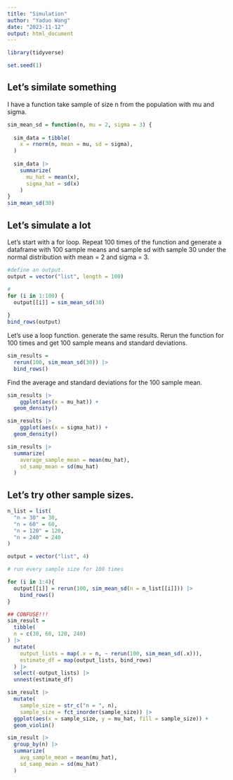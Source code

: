 ```yaml
---
title: "Simulation"
author: "Yaduo Wang"
date: "2023-11-12"
output: html_document
---
```


```r
library(tidyverse)

set.seed(1)
```

## Let's similate something

I have a function take sample of size n from the population with mu and sigma.
```r
sim_mean_sd = function(n, mu = 2, sigma = 3) {
  
  sim_data = tibble(
    x = rnorm(n, mean = mu, sd = sigma),
  )
  
  sim_data |> 
    summarize(
      mu_hat = mean(x),
      sigma_hat = sd(x)
    )
}
sim_mean_sd(30)
```

## Let's simulate a lot
Let's start with a for loop.
Repeat 100 times of the function and generate a dataframe with 100 sample means and sample sd with sample 30 under the normal distribution with mean = 2 and sigma = 3. 
```r
#define an output.
output = vector("list", length = 100)

#
for (i in 1:100) {
  output[[i]] = sim_mean_sd(30)
  
}
bind_rows(output)
```

Let's use a loop function.
generate the same results. Rerun the function for 100 times and get 100 sample means and standard deviations. 
```r
sim_results = 
  rerun(100, sim_mean_sd(30)) |> 
  bind_rows()

```

Find the average and standard deviations for the 100 sample mean.
```r
sim_results |> 
    ggplot(aes(x = mu_hat)) + 
  geom_density()

sim_results |> 
    ggplot(aes(x = sigma_hat)) + 
  geom_density()

sim_results |> 
  summarize(
    average_sample_mean = mean(mu_hat),
    sd_samp_mean = sd(mu_hat)
  )
```

## Let's try other sample sizes. 
```r
n_list = list(
  "n = 30" = 30,
  "n = 60" = 60,
  "n = 120" = 120,
  "n = 240" = 240
)

output = vector("list", 4)

# run every sample size for 100 times

for (i in 1:4){
  output[[i]] = rerun(100, sim_mean_sd(n = n_list[[i]])) |> 
    bind_rows()
}

## CONFUSE!!!
sim_result = 
  tibble(
  n = c(30, 60, 120, 240)
) |> 
  mutate(
    output_lists = map(.x = n, ~ rerun(100, sim_mean_sd(.x))),
    estimate_df = map(output_lists, bind_rows)
  ) |> 
  select(-output_lists) |> 
  unnest(estimate_df)
```

```r
sim_result |> 
  mutate(
    sample_size = str_c("n = ", n),
    sample_size = fct_inorder(sample_size)) |> 
  ggplot(aes(x = sample_size, y = mu_hat, fill = sample_size)) + 
  geom_violin()
```

```r
sim_result |> 
  group_by(n) |> 
  summarize(
    avg_sample_mean = mean(mu_hat),
    sd_samp_mean = sd(mu_hat)
  )
```

